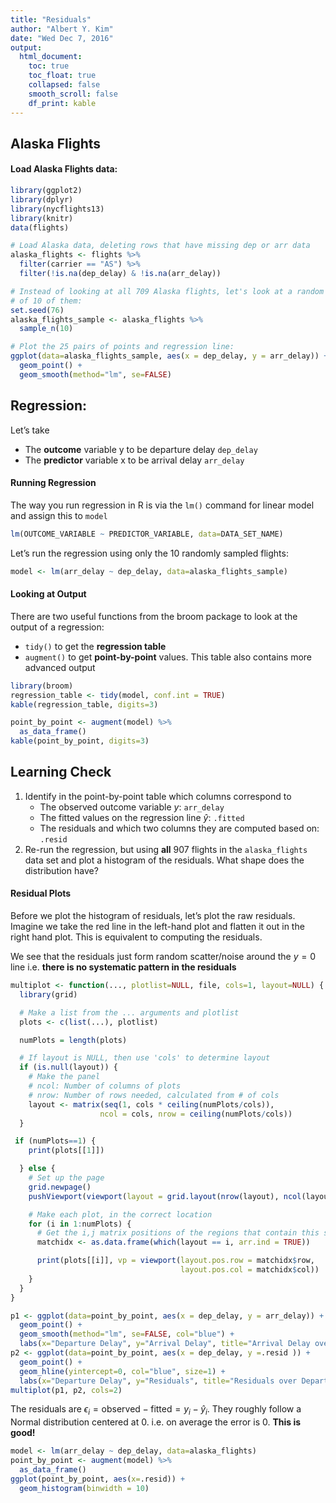 ```yaml
---
title: "Residuals"
author: "Albert Y. Kim"
date: "Wed Dec 7, 2016"
output:
  html_document:
    toc: true
    toc_float: true
    collapsed: false
    smooth_scroll: false
    df_print: kable
---
```


## Alaska Flights

#### Load Alaska Flights data:

```r
library(ggplot2)
library(dplyr)
library(nycflights13)
library(knitr)
data(flights)

# Load Alaska data, deleting rows that have missing dep or arr data
alaska_flights <- flights %>% 
  filter(carrier == "AS") %>% 
  filter(!is.na(dep_delay) & !is.na(arr_delay))

# Instead of looking at all 709 Alaska flights, let's look at a random sample
# of 10 of them:
set.seed(76)
alaska_flights_sample <- alaska_flights %>% 
  sample_n(10)

# Plot the 25 pairs of points and regression line:
ggplot(data=alaska_flights_sample, aes(x = dep_delay, y = arr_delay)) + 
  geom_point() +
  geom_smooth(method="lm", se=FALSE)
```



## Regression:

Let's take

* The **outcome** variable y to be departure delay `dep_delay`
* The **predictor** variable x to be arrival delay `arr_delay`


#### Running Regression

The way you run regression in R is via the `lm()` command for linear model and
assign this to `model`

```r
lm(OUTCOME_VARIABLE ~ PREDICTOR_VARIABLE, data=DATA_SET_NAME)
```

Let's run the regression using only the 10 randomly sampled flights:

```r
model <- lm(arr_delay ~ dep_delay, data=alaska_flights_sample)
```


#### Looking at Output

There are two useful functions from the broom package to look at the output of a regression:

* `tidy()` to get the **regression table**
* `augment()` to get **point-by-point** values. This table also contains more advanced output

```r
library(broom)
regression_table <- tidy(model, conf.int = TRUE)
kable(regression_table, digits=3)

point_by_point <- augment(model) %>% 
  as_data_frame()
kable(point_by_point, digits=3)
```



## Learning Check

1. Identify in the point-by-point table which columns correspond to
    + The observed outcome variable $y$: `arr_delay`
    + The fitted values on the regression line $\widehat{y}$: `.fitted`
    + The residuals and which two columns they are computed based on: `.resid`
1. Re-run the regression, but using **all** 907 flights in the `alaska_flights` 
data set and plot a histogram of the residuals. What shape does the distribution
have?


#### Residual Plots

Before we plot the histogram of residuals, let's plot the raw residuals. Imagine
we take the red line in the left-hand plot and flatten it out in the right hand
plot. This is equivalent to computing the residuals.

We see that the residuals just form random scatter/noise around the $y=0$ line i.e.
**there is no systematic pattern in the residuals**

```r
multiplot <- function(..., plotlist=NULL, file, cols=1, layout=NULL) {
  library(grid)

  # Make a list from the ... arguments and plotlist
  plots <- c(list(...), plotlist)

  numPlots = length(plots)

  # If layout is NULL, then use 'cols' to determine layout
  if (is.null(layout)) {
    # Make the panel
    # ncol: Number of columns of plots
    # nrow: Number of rows needed, calculated from # of cols
    layout <- matrix(seq(1, cols * ceiling(numPlots/cols)),
                    ncol = cols, nrow = ceiling(numPlots/cols))
  }

 if (numPlots==1) {
    print(plots[[1]])

  } else {
    # Set up the page
    grid.newpage()
    pushViewport(viewport(layout = grid.layout(nrow(layout), ncol(layout))))

    # Make each plot, in the correct location
    for (i in 1:numPlots) {
      # Get the i,j matrix positions of the regions that contain this subplot
      matchidx <- as.data.frame(which(layout == i, arr.ind = TRUE))

      print(plots[[i]], vp = viewport(layout.pos.row = matchidx$row,
                                      layout.pos.col = matchidx$col))
    }
  }
}

p1 <- ggplot(data=point_by_point, aes(x = dep_delay, y = arr_delay)) + 
  geom_point() +
  geom_smooth(method="lm", se=FALSE, col="blue") +
  labs(x="Departure Delay", y="Arrival Delay", title="Arrival Delay over Departure Delay")
p2 <- ggplot(data=point_by_point, aes(x = dep_delay, y =.resid )) + 
  geom_point() +
  geom_hline(yintercept=0, col="blue", size=1) +
  labs(x="Departure Delay", y="Residuals", title="Residuals over Departure Delay")
multiplot(p1, p2, cols=2)
```



The residuals are $\epsilon_i = \mbox{observed} - \mbox{fitted} = y_i -
\widehat{y}_i$. They roughly follow a Normal distribution centered at 0. i.e.
on average the error is 0. **This is good!**

```r
model <- lm(arr_delay ~ dep_delay, data=alaska_flights)
point_by_point <- augment(model) %>% 
  as_data_frame()
ggplot(point_by_point, aes(x=.resid)) +
  geom_histogram(binwidth = 10)
```

